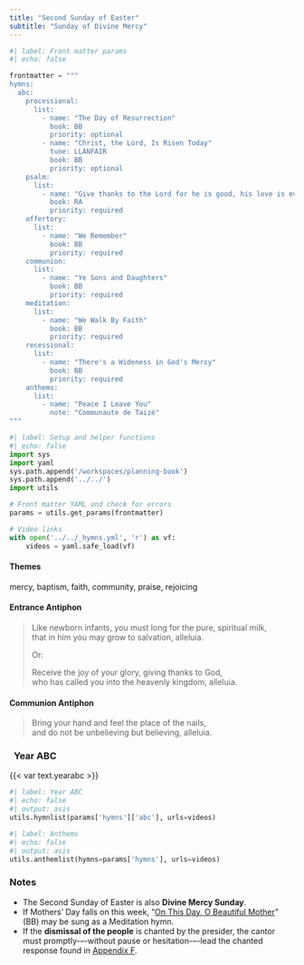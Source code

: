 ```yaml
---
title: "Second Sunday of Easter"
subtitle: "Sunday of Divine Mercy"
---
```


```python
#| label: Front matter params
#| echo: false

frontmatter = """
hymns:
  abc:
    processional:
      list:
        - name: "The Day of Resurrection"
          book: BB
          priority: optional
        - name: "Christ, the Lord, Is Risen Today"
          tune: LLANFAIR
          book: BB
          priority: optional
    psalm:
      list:
        - name: "Give thanks to the Lord for he is good, his love is everlasting."
          book: RA
          priority: required
    offertory:
      list:
        - name: "We Remember"
          book: BB
          priority: required
    communion:
      list:
        - name: "Ye Sons and Daughters"
          book: BB
          priority: required
    meditation:
      list:
        - name: "We Walk By Faith"
          book: BB
          priority: required
    recessional:
      list:
        - name: "There's a Wideness in God's Mercy"
          book: BB
          priority: required
    anthems:
      list:
        - name: "Peace I Leave You"
          note: "Communaute de Taizé"
"""
```

```python
#| label: Setup and helper functions
#| echo: false
import sys
import yaml
sys.path.append('/workspaces/planning-book')
sys.path.append('../../')
import utils

# Front matter YAML and check for errors
params = utils.get_params(frontmatter)

# Video links
with open('../../_hymns.yml', 'r') as vf:
    videos = yaml.safe_load(vf)
```

:::  {.red}
#### **Themes**
:::

mercy, baptism, faith, community, praise, rejoicing

:::  {.red}
#### **Entrance Antiphon**
:::

> Like newborn infants, you must long for the pure, spiritual milk,  
> that in him you may grow to salvation, alleluia.  
>  
> [Or:]{.red}  
>  
> Receive the joy of your glory, giving thanks to God,  
> who has called you into the heavenly kingdom, alleluia.

:::  {.red}
#### **Communion Antiphon**
:::

> Bring your hand and feel the place of the nails,  
> and do not be unbelieving but believing, alleluia.

::: {.titlered}
### &nbsp; Year ABC
:::
{{< var text.yearabc >}}

```python
#| label: Year ABC
#| echo: false
#| output: asis
utils.hymnlist(params['hymns']['abc'], urls=videos)
```


```python
#| label: Anthems
#| echo: false
#| output: asis
utils.anthemlist(hymns=params['hymns'], urls=videos)
```

::: {.red}
### Notes
:::

* The Second Sunday of Easter is also **Divine Mercy Sunday**.
* If Mothers' Day falls on this week, “[On This Day, O Beautiful Mother](https://www.youtube.com/watch?v=Sn5sz5D67BY)” (BB) may be sung as a Meditation hymn.
* If the **dismissal of the people** is chanted by the presider, the cantor
must promptly-–-without pause or hesitation-–-lead the chanted response
found in [Appendix F](../appendices/F-easter-dismissal.qmd).